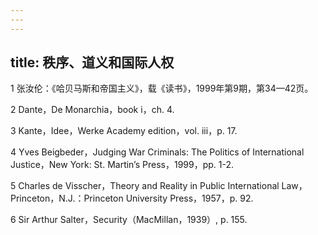```yaml
---
---
---
```

title: 秩序、道义和国际人权
---




1 张汝伦：《哈贝马斯和帝国主义》，载《读书》，1999年第9期，第34—42页。

2 Dante，De Monarchia，book i，ch. 4.

3 Kante，Idee，Werke Academy edition，vol. iii，p. 17.

4 Yves Beigbeder，Judging War Criminals: The Politics of International Justice，New York: St. Martin’s Press，1999，pp. 1-2.

5 Charles de Visscher，Theory and Reality in Public International Law，Princeton，N.J.：Princeton University Press，1957，p. 92.

6 Sir Arthur Salter，Security（MacMillan，1939）, p. 155.
